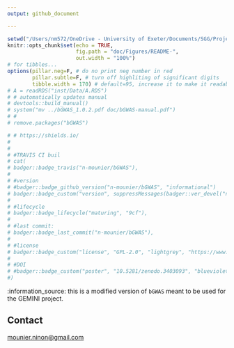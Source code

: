 ```yaml
---
output: github_document

---
```


```r
setwd("/Users/nm572/OneDrive - University of Exeter/Documents/SGG/Projects/bGWAS/")
knitr::opts_chunk$set(echo = TRUE,
                      fig.path = "doc/Figures/README-",
                      out.width = "100%")
# for tibbles...
options(pillar.neg=F, # do no print neg number in red
        pillar.subtle=F, # turn off highliting of significant digits
        tibble.width = 170) # default=95, increase it to make it readable
# A = readRDS("inst/Data/A.RDS")
# # automatically updates manual
# devtools::build_manual()
# system("mv ../bGWAS_1.0.2.pdf doc/bGWAS-manual.pdf")
# #
# remove.packages("bGWAS")
```


```r
# # https://shields.io/
# 
# 
# #TRAVIS CI buil
# cat(
# badger::badge_travis("n-mounier/bGWAS"),
# 
# #version
# #badger::badge_github_version("n-mounier/bGWAS", "informational")
# badger::badge_custom("version", suppressMessages(badger::ver_devel("n-mounier/bGWAS")), "informational", "https://github.com/n-mounier/bGWAS"),
# 
# #lifecycle
# badger::badge_lifecycle("maturing", "9cf"), 
# 
# #last commit:
# badger::badge_last_commit("n-mounier/bGWAS"),
# 
# #license
# badger::badge_custom("license", "GPL-2.0", "lightgrey", "https://www.gnu.org/licenses/old-licenses/gpl-2.0.en.html")
# 
# #DOI
# #badger::badge_custom("poster", "10.5281/zenodo.3403093", "blueviolet", "https://doi.org/10.5281/zenodo.3403093")
#)

```



:information\_source: this is a modified version of `bGWAS` meant to be used for the GEMINI project.    


## Contact
<mounier.ninon@gmail.com>

    
      
